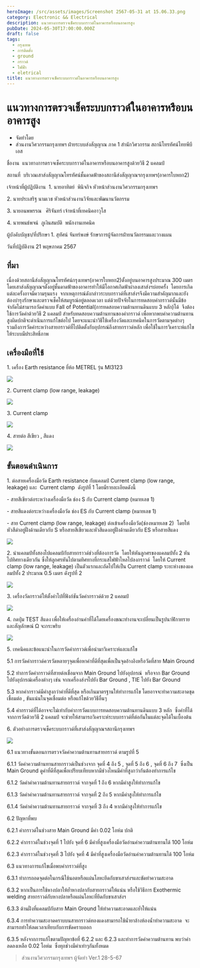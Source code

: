 ```yaml
---
heroImage: /src/assets/images/Screenshot 2567-05-31 at 15.06.33.png
category: Electronic && Electrical
description: แนวทางการตรวจเช็คระบบกราวด์ในอาคารหรือบนอาคารสูง
pubDate: 2024-05-30T17:00:00.000Z
draft: false
tags:
  - กรุงเทพ
  - การติดตั้ง
  - ground
  - กราวด์
  - ไฟฟ้า
  - eletrical
title: แนวทางการตรวจเช็คระบบกราวด์ในอาคารหรือบนอาคารสูง
---
```


# แนวทางการตรวจเช็คระบบกราวด์ในอาคารหรือบนอาคารสูง

- จัดทำโดย
- ส่วนงานวิศวกรรมกรุงเทพฯ ฝ่ายระบบส่งสัญญาณ ภาค 1 สำนักวิศวกรรม สถานีโทรทัศน์ไทยพีบีเอส

ชื่องาน  แนวทางการตรวจเช็คระบบกราวด์ในอาคารหรือบนอาคารสูงด้วยวิธี 2 แคลมป์

สถานที่  บริเวณเสาส่งสัญญาณโทรทัศน์ชั้นดาดฟ้าของสถานีส่งสัญญาณฯกรุงเทพฯ(อาคารใบหยก2)

เจ้าหน้าที่ผู้ปฏิบัติงาน  1. นายอาทิตย์  พินิจกิจ หัวหน้าส่วนงานวิศวกรรมกรุงเทพฯ

2\. นายประเสริฐ นามเวช หัวหน้าส่วนงานวิจัยและพัฒนานวัตกรรม

3\. นายอนพพรรณ   ศิริจันทร์ เจ้าหน้าที่เทคนิคอาวุโส

4\. นายพนธ์พจน์  ภูเงินสมบัติ  พนักงานเทคนิค

ผู้บังคับบัญชา/ที่ปรึกษา 1. สุทัศน์ จันทร์พงษ์ รักษาการผู้จัดการฝ่ายนวัตกรรมและวางแผน

วันที่ปฏิบัติงาน 21 พฤษภาคม 2567

## ที่มา

เนื่องด้วยสถานีส่งสัญญาณโทรทัศน์กรุงเทพฯ(อาคารใบหยก2)ตั้งอยู่บนอาคารสูงประมาณ 300 เมตร  โดยเสาส่งสัญญาณฯตั้งอยู่ชั้นดาดฟ้าของอาคารทำให้มีโอกาศเกิดฟ้าผ่าลงเสาส่งฯบ่อยครั้ง  โดยการเกิดแต่ละครั้งอาจมีความรุนแรง  จากเหตุการณ์ดังกล่าวระบบกราวด์ที่เสาส่งฯจึงมีความสำคัญมากและยังต้องบำรุงรักษาและตรวจเช็คให้สมบูรณ์อยู่ตลอดเวลา แต่ด้วยปัจจัยในการทดสอบค่ากราวด์นั้นมีข้อจำกัดไม่สามารถวัดค่าแบบ Fall of Potential(การทดสอบความต้านทานดินแบบ 3 หลัก)ได้  จึงต้องใช้การวัดค่าด้วยวิธี 2 แคลมป์ สำหรับทดสอบความต้านทานของค่ากราวด์ เพื่อหากพบค่าความต้านทานสูงผิดปกติจะดำเนินการแก้ไขต่อไป โดยจะแนะนำวิธีใช้เครื่องวัดและเทคนิคในการวัดตามจุดต่างๆ  รวมถึงการวัดค่าระหว่างสายกราวด์ที่ไปติดตั้งกับอุปกรณ์ถึงสายกราวด์หลัก เพื่อใช้ในการวิเคราะห์แก้ไขให้ระบบมีประสิทธิ์ภาพ

## เครื่องมือที่ใช้ 

1\. เครื่อง Earth resistance ยี่ห้อ METREL รุ่น MI3123

![](https://raw.githubusercontent.com/Jaylaelike/blog-template/main/src/assets/images/Screenshot%202567-05-31%20at%2015.14.26.png)

2\. Current clamp (low range, leakage)

![](https://raw.githubusercontent.com/Jaylaelike/blog-template/main/src/assets/images/Screenshot%202567-05-31%20at%2015.15.14.png)

3\. Current clamp

![](https://raw.githubusercontent.com/Jaylaelike/blog-template/main/src/assets/images/Screenshot%202567-05-31%20at%2015.16.28.png)

4\. สายต่อ สีเขียว , สีแดง

![](https://raw.githubusercontent.com/Jaylaelike/blog-template/main/src/assets/images/Screenshot%202567-05-31%20at%2015.16.57.png)

## ขั้นตอนดำเนินการ 

1\. ต่อสายเครื่องมือวัด Earth resistance กับแคลมป์ Current clamp (low range, leakage) และ  Current clamp  ดังรูปที่ 1 โดยมีรายละเอียดดังนี้

\- สายสีเขียวต่อระหว่างเครื่องมือวัด ช่อง S กับ Current clamp (หมายเลข 1)

\- สายสีแดงต่อระหว่างเครื่องมือวัด ช่อง ES กับ Current clamp (หมายเลข 1)

\- สาย Current clamp (low range, leakage) ต่อเข้าเครื่องมือวัด(ช่องหมายเลข 2)  โดยให้หัวสีดำอยู่ฝั่งด้านเดียวกับ S หรือสายสีเขียวและหัวสีแดงอยู่ฝั่งด้านเดียวกับ ES หรือสายสีแดง

![](https://raw.githubusercontent.com/Jaylaelike/blog-template/main/src/assets/images/Screenshot%202567-05-31%20at%2015.18.04.png)

2\. นำแคลมป์ทั้งสองไปแคลมป์กับสายกราวด์ช่วงที่ต้องการวัด  โดยให้หันลูกศรของแคลมป์ทั้ง 2 หันไปทิศทางเดียวกัน ซึ่งให้ลูกศรหันไปตามทิศทางที่กระแสไฟฟ้าไหลไปลงกราวด์  โดยให้ Current clamp (low range, leakage) เป็นตัวแรกและถัดไปให้เป็น Current clamp ระยะห่างของแคลมป์ทั้ง 2 ประมาณ 0.5 เมตร ดังรูปที่ 2

![](https://raw.githubusercontent.com/Jaylaelike/blog-template/main/src/assets/images/Screenshot%202567-05-31%20at%2015.18.48.png)

3\. เครื่องวัดกราวด์ให้ตั้งค่าไปที่ฟังก์ชันวัดค่ากราวด์ด้วย 2 แคลมป์

![](https://raw.githubusercontent.com/Jaylaelike/blog-template/main/src/assets/images/Screenshot%202567-05-31%20at%2015.19.23.png)

4\. กดปุ่ม TEST สีแดง เพื่อให้เครื่องอ่านค่าที่ได้โดยเครื่องขณะทำงานจะเปลี่ยนเป็นรูปนาฬิกาทรายและสัญลักษณ์ Ω จะกระพริบ

![](https://raw.githubusercontent.com/Jaylaelike/blog-template/main/src/assets/images/Screenshot%202567-05-31%20at%2015.19.47.png)

5\. เทคนิคและข้อแนะนำในการวัดค่ากราวด์เพื่อนำมาวิเคราะห์และแก้ไข

5.1 การวัดค่ากราวด์ควรวัดหลายๆจุดเพื่อหาค่าที่ดีที่สุดเพื่อเป็นจุดอ้างอิงหรือวัดที่สาย Main Ground

5.2 ทำการวัดค่ากราวด์ที่สายต่อเชื่อมจาก Main Ground ไปยังอุปกรณ์  หรือจาก Bar Ground ไปยังอุปกรณ์เครื่องต่างๆ เช่น จากเครื่องส่งฯไปยัง Bar Ground , TIE ไปยัง Bar Ground

5.3 หากค่ากราวด์มีค่าสูงกว่าค่าที่ดีที่สุด หรือเกินมาตรฐานให้ทำการแก้ไข โดยอาจจะทำความสะอาดชุดเชื่อมต่อ , ขันแน่นในจุดเชื่อมต่อ หรือแก้ไขด้วยวิธีอื่นๆ

5.4 ค่ากราวด์ที่ได้อาจจะไม่เท่ากับค่าการวัดแบบการทดสอบความต้านทานดินแบบ 3 หลัก  ซึ่งค่าที่ได้จากการวัดด้วยวิธี 2 แคลมป์ จะช่วยให้สามารถวิเคราะห์ระบบกราวด์ที่ต่อกันในแต่ละจุดได้ในเบื้องต้น

6\. ตัวอย่างการตรวจเช็คระบบกราวด์ที่เสาส่งสัญญาณฯสถานีกรุงเทพฯ

![](https://raw.githubusercontent.com/Jaylaelike/blog-template/main/src/assets/images/Screenshot%202567-05-31%20at%2015.20.30.png)

6.1 แนวทางขั้นตอนการตรวจวัดค่าความต้านทานสายกราวด์ ตามรูปที่ 5

6.1.1 วัดค่าความต้านทานสายกราวด์เป็นช่วงจาก จุดที่ 4 ถึง 5 , จุดที่ 5 ถึง 6 , จุดที่ 6 ถึง 7  ซึ่งเป็น Main Ground ดูค่าที่ดีที่สุดเพื่อเปรียบเทียบหากมีช่วงไหนมีค่าที่สูงกว่ากันต้องทำการแก้ไข

6.1.2 วัดค่าค่าความต้านทานสายกราวด์ จากจุดที่ 1 ถึง 6 หากมีค่าสูงให้ทำการแก้ไข

6.1.3 วัดค่าค่าความต้านทานสายกราวด์ จากจุดที่ 2 ถึง 5 หากมีค่าสูงให้ทำการแก้ไข

6.1.4 วัดค่าค่าความต้านทานสายกราวด์ จากจุดที่ 3 ถึง 4 หากมีค่าสูงให้ทำการแก้ไข

6.2 ปัญหาที่พบ

6.2.1 ค่ากราวด์ในช่วงสาย Main Ground มีค่า 0.02 โอห์ม ปกติ

6.2.2 ค่ากราวด์ในช่วงจุดที่ 1 ไปยัง จุดที่ 6 มีค่าที่สูงเครื่องมือวัดอ่านค่าความต้านทานได้ 100 โอห์ม

6.2.3 ค่ากราวด์ในช่วงจุดที่ 3 ไปยัง จุดที่ 4 มีค่าที่สูงเครื่องมือวัดอ่านค่าความต้านทานได้ 100 โอห์ม

6.3 แนวทางการแก้ไขเมื่อพบค่ากราวด์ที่สูง

6.3.1 ทำการถอดจุดต่อในกรณีใช้นอตหรือแผ่นโลหะยึดกับขาเสาส่งฯและขัดทำความสะอาด

6.3.2 หากเป็นการใช้หางปลาให้ย้ำหางปลากับสายกราวด์ให้แน่น หรือใช้วิธีการ Exothermic welding สายกราวด์กับหางปลาหรือแผ่นโลหะที่ยึดกับขาเสาส่งฯ

6.3.3 ด้านฝั่งที่แคลมป์กับสาย Main Ground ให้ทำความสะอาดและย้ำให้แน่น

6.3.4 การทำความสะอาดคราบบนสายกราวด์ทองแดงสามารถใช้น้ำยาล้างห้องน้ำทำความสะอาด  จะสามารถทำให้ลดเวลาเทียบกับการขัดคราบออก

6.3.5 หลังจากการแก้ไขตามปัญหาข้อที่ 6.2.2 และ 6.2.3 และทำการวัดค่าความต้านทาน พบว่าค่าลดลงเหลือ 0.02 โอห์ม  ซึ่งทุกช่วงมีค่าเท่าๆกันทั้งหมด

> ส่วนงานวิศวกรรมกรุงเทพฯ ผู้จัดทำ Ver.1 28-5-67
